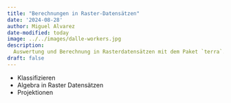 ```yaml
---
title: "Berechnungen in Raster-Datensätzen"
date: '2024-08-28'
author: Miguel Alvarez
date-modified: today
image: ../../images/dalle-workers.jpg
description:
  Auswertung und Berechnung in Rasterdatensätzen mit dem Paket `terra`.
draft: false
---
```


- Klassifizieren
- Algebra in Raster Datensätzen
- Projektionen
